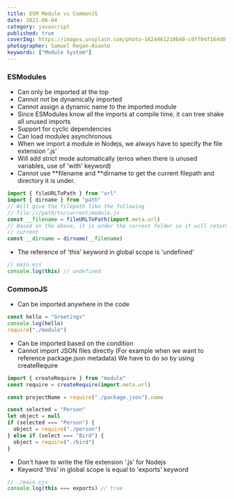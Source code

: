 ```yaml
---
title: ESM Module vs CommonJS
date: 2021-06-04
category: javascript
published: true
coverImg: https://images.unsplash.com/photo-1624461210840-c0ff04f164d0?ixlib=rb-1.2.1&ixid=MnwxMjA3fDB8MHxwaG90by1wYWdlfHx8fGVufDB8fHx8&auto=format&fit=crop&w=1650&q=80
photographer: Samuel Regan-Asante
keywords: ["Module System"]
---
```


### ESModules

- Can only be imported at the top
- Cannot not be dynamically imported
- Cannot assign a dynamic name to the imported module
- Since ESModules know all the imports at compile time, it can tree shake all unused imports
- Support for cyclic dependencies
- Can load modules asynchronous
- When we import a module in Nodejs, we always have to specify the file extension '.js'
- Will add strict mode automatically (erros when there is unused variables, use of 'with' keyword)
- Cannot use **filename and **dirname to get the current filepath and directory it is under.

```js
import { fileURLToPath } from "url"
import { dirname } from "path"
// Will give the filepath like the following
// file:///path/to/current/module.js
const __filename = fileURLToPath(import.meta.url)
// Based on the above, it is under the current folder so it will return
// current
const __dirname = dirname(__filename)
```

- The reference of 'this' keyword in global scope is 'undefined'

```js
// main.mjs
console.log(this) // undefined
```

### CommonJS

- Can be imported anywhere in the code

```js
const hello = "Greetings"
console.log(hello)
require("./module")
```

- Can be imported based on the condition
- Cannot import JSON files directly (For example when we want to reference package.json metadata)
  We have to do so by using createRequire

```js
import { createRequire } from "module"
const require = createRequire(import.meta.url)

const projectName = require("./package.json").name
```

```js
const selected = "Person"
let object = null
if (selected === "Person") {
  object = require("./person")
} else if (select === "Bird") {
  object = require("./bird")
}
```

- Don't have to write the file extension '.js' for Nodejs
- Keyword 'this' in global scope is equal to 'exports' keyword

```js
// ./main.cjs
console.log(this === exports) // true
```
